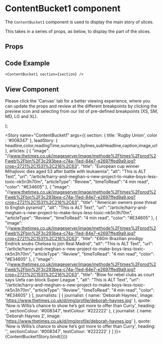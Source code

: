 

<Meta
  title="Newskit Slices/Content Bucket 1"
  component={ContentBucket1}
/>

# ContentBucket1 component
The `ContentBucket1` component is used to display the main story of slices.

This takes in a series of props, as below, to display the part of the slices.

## Props
<Props of={ContentBucket1} />

## Code Example
`<ContentBucket1 section={section} />`

## View Component
Please click the 'Canvas' tab for a better viewing experience, where you can update the props and review at the different breakpoints by clicking the preview icon and selecting from our list of pre-defined breakpoints (XS, SM, MD, LG and XL).

  <NewsKitProvider theme={TimesWebLightTheme}>
    <ContentBucket1 {...{ section, leadStory, journalists, articles }} />
  </NewsKitProvider>
);

<Story name="ContentBucket1" args={{
  section: { title: 'Rugby Union', color : '#008347' },
  leadStory: { headline,color,readingTime,summary,bylines,subHeadline,caption,image,url },
  articles: [
    {
      "image": "//www.thetimes.co.uk/imageserver/image/methode%2Ftimes%2Fprod%2Fweb%2Fbin%2F3c293bea-c74a-11ed-84e7-e2697ffed9a9.jpg?crop=2721%2C1531%2C216%2C63",
      "title": "European cup winner Mihajlovic dies aged 53 after battle with leukaemia",
      "alt": "This is ALT Text",
      "url": "/article/harry-and-meghan-s-new-project-to-make-boys-less-toxic-nk5n3h70m",
      "articleType": "Review",
      "timeToRead": "4 min read",
      "color": "#E34605"
    },
    {
      "image": "//www.thetimes.co.uk/imageserver/image/methode%2Ftimes%2Fprod%2Fweb%2Fbin%2F3c293bea-c74a-11ed-84e7-e2697ffed9a9.jpg?crop=2721%2C1531%2C216%2C63",
      "title": "‘American owners pose threat to English pyramid’",
      "alt": "This is ALT Text",
      "url": "/article/harry-and-meghan-s-new-project-to-make-boys-less-toxic-nk5n3h70m",
      "articleType": "Review",
      "timeToRead": "4 min read",
      "color": "#E34605"
    },
    {
      "image": "//www.thetimes.co.uk/imageserver/image/methode%2Ftimes%2Fprod%2Fweb%2Fbin%2F3c293bea-c74a-11ed-84e7-e2697ffed9a9.jpg?crop=2721%2C1531%2C216%2C63",
      "title": "£60m Brazilian prodigy Endrick snubs Chelsea to join Real Madrid",
      "alt": "This is ALT Text",
      "url": "/article/harry-and-meghan-s-new-project-to-make-boys-less-toxic-nk5n3h70m",
      "articleType": "Review",
      "timeToRead": "4 min read",
      "color": "#E34605"
    },
    {
      "image": "//www.thetimes.co.uk/imageserver/image/methode%2Ftimes%2Fprod%2Fweb%2Fbin%2F3c293bea-c74a-11ed-84e7-e2697ffed9a9.jpg?crop=2721%2C1531%2C216%2C63",
      "title": "Blow for rebel clubs as court says Uefa can block Super League ",
      "alt": "This is ALT Text",
      "url": "/article/harry-and-meghan-s-new-project-to-make-boys-less-toxic-nk5n3h70m",
      "articleType": "Review",
      "timeToRead": "4 min read",
      "color": "#E34605"
    }
  ],
  journalists: [
    {
      journalist: {
        name: 'Deborah Haynes',
        image: 'https://www.thetimes.co.uk/d/img/profile/deborah-haynes.jpg'
      },
      quote: 'Now is Willis’s chance to show he’s got more to offer than Curry',
      heading: '',
      sectionColour: '#008347',
      textColour: '#222222'
    },
    {
      journalist: {
        name: 'Deborah Haynes 2',
        image: 'https://www.thetimes.co.uk/d/img/profile/deborah-haynes.jpg'
      },
      quote: 'Now is Willis’s chance to show he’s got more to offer than Curry',
      heading: '',
      sectionColour: '#008347',
      textColour: '#222222'
    }
  ]
}}>
  {ContentBucket1Story.bind({})}
</Story>